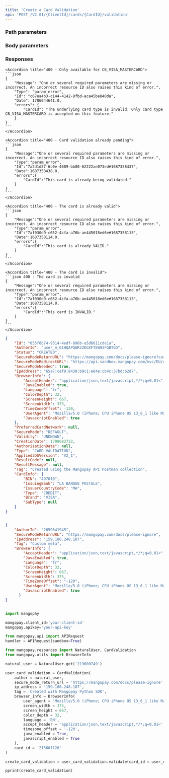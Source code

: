 ```yaml
---
title: 'Create a Card Validation'  
api: 'POST /V2.01/{ClientId}/cards/{CardId}/validation'  
---
```


  

### Path parameters  

<CardId />  

### Body parameters  

<AuthorId />  

<SecureModeReturnURL />  

<IpAddress />  

<Tag />  

<BrowserInfo />  

<PreferredCardNetwork />  

<SecureMode />  

<ProfilingAttemptReference />  

### Responses  

<AccordionGroup>

<Accordion title="200 - Created">  

<IdResponse />  

<AuthorIdResponse />  

<Status2Response />  

<SecureModeReturnURLResponse />  

<SecureModeRedirectURLResponse />  

<SecureModeNeededResponse />  

<IpAddressResponse />  

<BrowserInfoResponse />  

<PreferredCardNetworkResponse />  

<SecureModeResponse />  

<ValidityResponse />  

<CreationDateResponse />  

<Type1Response />  

<Applied3DSVersionResponse />  

<ResultCodeResponse />  

<ResultMessageResponse />  

<TagResponse />  

<CardInfoResponse />

</Accordion>

</AccordionGroup>  

<AccordionGroup>  

    <Accordion title="400 - Only available for CB_VISA_MASTERCARD">
    ```json 
    {
        "Message": "One or several required parameters are missing or incorrect. An incorrect resource ID also raises this kind of error.",
        "Type": "param_error",
        "Id": "c67ea4b3-c144-4142-8fbd-aca45be840da",
        "Date": 1706044641.0,
        "errors": {
            "CardId": "The underlying card type is invalid. Only card type CB_VISA_MASTERCARD is accepted on this feature."
        }
    }  
    ``` 
    </Accordion>

    <Accordion title="400 - Card validation already pending">
    ```json
    {
        "Message":"One or several required parameters are missing or incorrect. An incorrect resource ID also raises this kind of error.",
        "Type":"param_error",
        "Id":"7a2d1d57-6c0e-4689-bb80-62222ae073ed#1687358437",
        "Date":1687358438.0,
        "errors":{
            "CardId":"This card is already being validated."
        }
    }  
    ``` 
    </Accordion>
    
    <Accordion title="400 - The card is already valid">
    ```json 
    {
        "Message":"One or several required parameters are missing or incorrect. An incorrect resource ID also raises this kind of error.",
        "Type":"param_error",
        "Id":"7af030d9-c652-4cfa-a76b-ae445018ed6e#1687358113",
        "Date":1687358114.0,
        "errors":{
            "CardId":"This card is already VALID."
        }
    }  
    ```  
    </Accordion>
    
    <Accordion title="400 - The card is invalid">
    ```json 400 - The card is invalid  
    {
        "Message":"One or several required parameters are missing or incorrect. An incorrect resource ID also raises this kind of error.",
        "Type":"param_error",
        "Id":"7af030d9-c652-4cfa-a76b-ae445018ed6e#1687358113",
        "Date":1687358114.0,
        "errors":{
            "CardId":"This card is INVALID."
        }
    }  
    ```  
    </Accordion>

</AccordionGroup>  

<ResponseExample>  

```json 200 - Created  
{
    "Id": "055f0b74-9314-4edf-896b-a5d6611cde1a",
    "AuthorId": "user_m_01HQAPQWR2ZKGXFTEW93FGBTGD",
    "Status": "CREATED",
    "SecureModeReturnURL": "https://mangopay.com/docs/please-ignore?cardValidationId=055f0b74-9314-4edf-896b-a5d6611cde1a",
    "SecureModeRedirectURL": "https://api.sandbox.mangopay.com/mvc/EU/cardvalidation/Acs/Redirect?secureSessionToken=28f2b766-6f5c-4b7d-bf09-0b29a4501231",
    "SecureModeNeeded": true,
    "IpAddress": "65a7:cef9:8438:b9c1:e84e:cb4c:37bd:b2d7",
    "BrowserInfo": {
        "AcceptHeader": "application/json,text/javascript,*/*;q=0.01<",
        "JavaEnabled": true,
        "Language": "fr",
        "ColorDepth": 32,
        "ScreenHeight": 667,
        "ScreenWidth": 375,
        "TimeZoneOffset": -120,
        "UserAgent": "Mozilla/5.0 (iPhone; CPU iPhone OS 13_6_1 like Mac OS X) AppleWebKit/605.1.15 (KHTML, like Gecko) Mobile/15E148",
        "JavascriptEnabled": true
    },
    "PreferredCardNetwork": null,
    "SecureMode": "DEFAULT",
    "Validity": "UNKNOWN",
    "CreationDate": 1708682732,
    "AuthorizationDate": null,
    "Type": "CARD_VALIDATION",
    "Applied3DSVersion": "V2_1",
    "ResultCode": null,
    "ResultMessage": null,
    "Tag": "Created using the Mangopay API Postman collection",
    "CardInfo": {
        "BIN": "497010",
        "IssuingBank": "LA BANQUE POSTALE",
        "IssuerCountryCode": "MA",
        "Type": "CREDIT",
        "Brand": "VISA",
        "SubType": null
    }
}  

 ```  

</ResponseExample>  

<RequestExample>  
  
```json REST  

{
    "AuthorId": "2659641945",
    "SecureModeReturnURL": "https://mangopay.com/docs/please-ignore",
    "IpAddress": "159.180.248.187",
    "Tag": "Custom meta",
    "BrowserInfo": {
        "AcceptHeader": "application/json,text/javascript,*/*;q=0.01<",
        "JavaEnabled": true,
        "Language": "fr",
        "ColorDepth": 32,
        "ScreenHeight": 667,
        "ScreenWidth": 375,
        "TimeZoneOffset": "-120",
        "UserAgent": "Mozilla/5.0 (iPhone; CPU iPhone OS 13_6_1 like Mac OS X) AppleWebKit/605.1.15 (KHTML, like Gecko) Mobile/15E148",
        "JavascriptEnabled": true
      }
}  
```  

  
```python Python  

import mangopay

mangopay.client_id='your-client-id'
mangopay.apikey='your-api-key'

from mangopay.api import APIRequest
handler = APIRequest(sandbox=True)

from mangopay.resources import NaturalUser, CardValidation
from mangopay.utils import BrowserInfo

natural_user = NaturalUser.get('213600749')

user_card_validation = CardValidation(
    author = natural_user,
    secure_mode_return_url = 'https://mangopay.com/docs/please-ignore',
    ip_address = '159.180.248.187',
    tag = 'Created with Mangopay Python SDK',
    browser_info = BrowserInfo(
        user_agent = 'Mozilla/5.0 (iPhone; CPU iPhone OS 13_6_1 like Mac OS X) AppleWebKit/605.1.15 (KHTML, like Gecko) Mobile/15E148',
        screen_width = 375,
        screen_height = 667,
        color_depth = 32,
        language = 'EN',
        accept_header = 'application/json,text/javascript,*/*;q=0.01<',
        timezone_offset = '-120',
        java_enabled = True,
        javascript_enabled = True
    ),
    card_id = '213601128'
)

create_card_validation = user_card_validation.validate(card_id = user_card_validation.card_id)

pprint(create_card_validation)  
```  

  
</RequestExample>